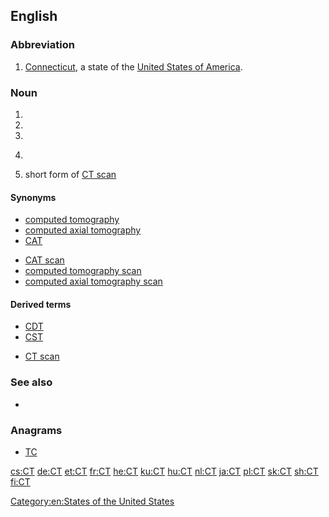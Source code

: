 ==English==

===Abbreviation===
{{rfc-header|Abbreviation}}
{{head|en|abbreviation}}

# [[Connecticut]], a state of the [[United States of America]].

===Noun===
{{en-noun|~}}

# {{initialism of|Central Time|lang=en}}
# {{initialism of|cocktease|lang=en}}
# {{initialism of|camel toe|lang=en}}
# {{context|medicine|lang=en}} {{initialism of|w:computed tomography|computed tomography|lang=en}}
# {{context|medicine|lang=en}} short form of [[CT scan]]

====Synonyms====
{{sense|computed tomography}}
* [[computed tomography]]
* [[computed axial tomography]]
* [[CAT]]
{{sense|CT scan}}
* [[CAT scan]]
* [[computed tomography scan]]
* [[computed axial tomography scan]]

====Derived terms====
{{sense|Central Time}}
* [[CDT]]
* [[CST]]
{{sense|computed tomography}}
* [[CT scan]]

===See also===
* {{projectlink|wikipedia|computed tomography}}

===Anagrams===
* [[TC#English|TC]]

[[Category:en:States of the United States]]

[[cs:CT]]
[[de:CT]]
[[et:CT]]
[[fr:CT]]
[[he:CT]]
[[ku:CT]]
[[hu:CT]]
[[nl:CT]]
[[ja:CT]]
[[pl:CT]]
[[sk:CT]]
[[sh:CT]]
[[fi:CT]]